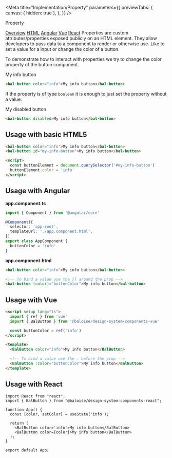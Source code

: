 
<Meta
  title="Implementation/Property"
  parameters={{
    previewTabs: {
      canvas: { hidden: true },
    },
  }}
/>

<bal-doc-banner id="overview" subtitle="Usage">Property</bal-doc-banner>

<bal-doc-tabs>
  <a href="#overview">Overview</a>
  <a href="#usage-with-basic-html5">HTML</a>
  <a href="#usage-with-angular">Angular</a>
  <a href="#usage-with-vue">Vue</a>
  <a href="#usage-with-react">React</a>
</bal-doc-tabs>

<bal-doc-lead>
  Properties are custom attributes/properties exposed publicly on an HTML element. They allow developers to pass data to
  a component to render or otherwise use. Like to set a value for a input or change the color of a button.
</bal-doc-lead>

To demonstrate how to interact with properties we try to change the color property of the button component.

<Canvas withSource="none">
  <bal-app>
    <bal-button color="info">My info button</bal-button>
  </bal-app>
</Canvas>

```html
<bal-button color="info">My info button</bal-button>
```

If the property is of type `boolean` it is enough to just set the property without a value:

<Canvas withSource="none">
  <bal-app>
    <bal-button disabled>My disabled button</bal-button>
  </bal-app>
</Canvas>

```html
<bal-button disabled>My info button</bal-button>
```

## Usage with basic HTML5

```html
<bal-button color="info">My info button</bal-button>
<bal-button id="my-info-button">My info button</bal-button>

<script>
  const buttonElement = document.querySelector('#my-info-button')
  buttonElement.color = 'info'
</script>
```

## Usage with Angular

**app.component.ts**

```ts
import { Component } from '@angular/core'

@Component({
  selector: 'app-root',
  templateUrl: './app.component.html',
})
export class AppComponent {
  buttonColor = 'info'
}
```

**app.component.html**

```html
<bal-button color="info">My info button</bal-button>

<!-- To bind a value use the [] around the prop -->
<bal-button [color]="buttonColor">My info button</bal-button>
```

## Usage with Vue

```html
<script setup lang="ts">
  import { ref } from 'vue'
  import { BalButton } from '@baloise/design-system-components-vue'

  const buttonColor = ref('info')
</script>

<template>
  <BalButton color="info">My info button</BalButton>

  <!-- To bind a value use the : before the prop -->
  <BalButton :color="buttonColor">My info button</BalButton>
</template>
```

## Usage with React

```tsx
import React from "react";
import { BalButton } from "@baloise/design-system-components-react";

function App() {
  const [color, setColor] = useState('info');

  return (
    <BalButton color='info'>My info button</BalButton>
    <BalButton color={color}>My info button</BalButton>
  );
}

export default App;
```

<bal-doc-github link="/stories/implementation/02-property.stories.mdx"></bal-doc-github>
